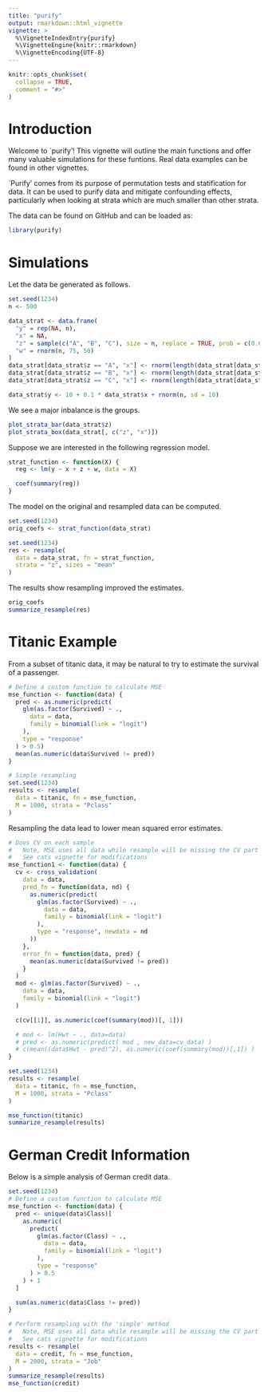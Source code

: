 ```yaml
---
title: "purify"
output: rmarkdown::html_vignette
vignette: >
  %\VignetteIndexEntry{purify}
  %\VignetteEngine{knitr::rmarkdown}
  %\VignetteEncoding{UTF-8}
---
```


```r
knitr::opts_chunk$set(
  collapse = TRUE,
  comment = "#>"
)
```

# Introduction

Welcome to `purify'! This vignette will outline the main functions and offer many valuable simulations for these funtions. Real data examples can be found in other vignettes.

`Purify' comes from its purpose of permutation tests and statification for data. It can be used to purify data and mitigate confounding effects, particularly when looking at strata which are much smaller than other strata.

The data can be found on GitHub and can be loaded as:
```r
library(purify)
```

# Simulations 

Let the data be generated as follows.

```r
set.seed(1234)
n <- 500

data_strat <- data.frame(
  "y" = rep(NA, n),
  "x" = NA,
  "z" = sample(c("A", "B", "C"), size = n, replace = TRUE, prob = c(0.65, 0.3, 0.05)),
  "w" = rnorm(n, 75, 50)
)
data_strat[data_strat$z == "A", "x"] <- rnorm(length(data_strat[data_strat$z == "A", "x"]), 40, 15)
data_strat[data_strat$z == "B", "x"] <- rnorm(length(data_strat[data_strat$z == "B", "x"]), 60, 25)
data_strat[data_strat$z == "C", "x"] <- rnorm(length(data_strat[data_strat$z == "C", "x"]), 100, 25)

data_strat$y <- 10 + 0.1 * data_strat$x + rnorm(n, sd = 10)
```

We see a major inbalance is the groups.
```r
plot_strata_bar(data_strat$z)
plot_strata_box(data_strat[, c("z", "x")])
```

Suppose we are interested in the following regression model.
```r
strat_function <- function(X) {
  reg <- lm(y ~ x + z + w, data = X)

  coef(summary(reg))
}
```

The model on the original and resampled data can be computed.
```r
set.seed(1234)
orig_coefs <- strat_function(data_strat)

set.seed(1234)
res <- resample(
  data = data_strat, fn = strat_function,
  strata = "z", sizes = "mean"
)
```

The results show resampling improved the estimates.
```r
orig_coefs
summarize_resample(res)
```

# Titanic Example

From a subset of titanic data, it may be natural to try to estimate the survival 
of a passenger.

```r
# Define a custom function to calculate MSE
mse_function <- function(data) {
  pred <- as.numeric(predict(
    glm(as.factor(Survived) ~ .,
      data = data,
      family = binomial(link = "logit")
    ),
    type = "response"
  ) > 0.5)
  mean(as.numeric(data$Survived != pred))
}

# Simple resampling
set.seed(1234)
results <- resample(
  data = titanic, fn = mse_function,
  M = 1000, strata = "Pclass"
)
```

Resampling the data lead to lower mean squared error estimates.

```r
# Does CV on each sample
#   Note, MSE uses all data while resample will be missing the CV part
#   See cats vignette for modifications
mse_function1 <- function(data) {
  cv <- cross_validation(
    data = data,
    pred_fn = function(data, nd) {
      as.numeric(predict(
        glm(as.factor(Survived) ~ .,
          data = data,
          family = binomial(link = "logit")
        ),
        type = "response", newdata = nd
      ))
    },
    error_fn = function(data, pred) {
      mean(as.numeric(data$Survived != pred))
    }
  )
  mod <- glm(as.factor(Survived) ~ .,
    data = data,
    family = binomial(link = "logit")
  )

  c(cv[[1]], as.numeric(coef(summary(mod))[, 1]))

  # mod <- lm(Hwt ~ ., data=data)
  # pred <- as.numeric(predict( mod , new_data=cv_data) )
  # c(mean((data$Hwt - pred)^2), as.numeric(coef(summary(mod))[,1]) )
}

set.seed(1234)
results <- resample(
  data = titanic, fn = mse_function,
  M = 1000, strata = "Pclass"
)

mse_function(titanic)
summarize_resample(results)
```

# German Credit Information

Below is a simple analysis of German credit data.

```r
set.seed(1234)
# Define a custom function to calculate MSE
mse_function <- function(data) {
  pred <- unique(data$Class)[
    as.numeric(
      predict(
        glm(as.factor(Class) ~ .,
          data = data,
          family = binomial(link = "logit")
        ),
        type = "response"
      ) > 0.5
    ) + 1
  ]

  sum(as.numeric(data$Class != pred))
}

# Perform resampling with the 'simple' method
#   Note, MSE uses all data while resample will be missing the CV part
#   See cats vignette for modifications
results <- resample(
  data = credit, fn = mse_function,
  M = 2000, strata = "Job"
)
summarize_resample(results)
mse_function(credit)
```

